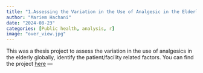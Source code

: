 ```yaml
---
title: "1.Assessing the Variation in the Use of Analgesic in the Elderly"
author: "Mariem Hachani"
date: "2024-08-23"
categories: [Public health, analysis, r]
image: "over_view.jpg"
---
```


This was a thesis project to assess the variation in the use of analgesics in the elderly globally, identify the patient/facility related factors. You can find the project [here](https://github.com/borison365/Demographic-health-survey/blob/main/Thesis%20data%20on%20Analgesic%20use.R){target="blank"} ---

